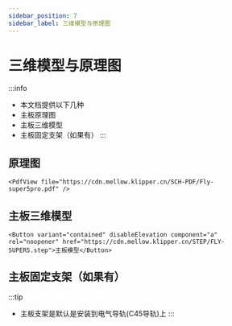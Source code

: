 ```yaml
---
sidebar_position: 7
sidebar_label: 三维模型与原理图
---
```




# 三维模型与原理图

:::info
* 本文档提供以下几种
* 主板原理图
* 主板三维模型
* 主板固定支架（如果有）
:::

## 原理图

    <PdfView file="https://cdn.mellow.klipper.cn/SCH-PDF/Fly-super5pro.pdf" />


## 主板三维模型

    <Button variant="contained" disableElevation component="a" rel="noopener" href="https://cdn.mellow.klipper.cn/STEP/FLY-SUPER5.step">主板模型</Button>


## 主板固定支架（如果有）

:::tip
* 主板支架是默认是安装到电气导轨(C45导轨)上
:::
